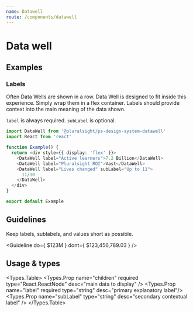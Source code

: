 ```yaml
---
name: Datawell
route: /components/datawell
---
```




# Data well

## Examples

### Labels

Often Data Wells are shown in a row. Data Well is designed to fit inside this experience. Simply wrap them in a flex container. Labels should provide context into the main meaning of the data shown.

`label` is always required. `subLabel` is optional.

```typescript
import DataWell from '@pluralsight/ps-design-system-datawell'
import React from 'react'

function Example() {
  return <div style={{ display: 'flex' }}>
    <DataWell label="Active learners">7.2 Billion</DataWell>
    <DataWell label="Pluralsight ROI">Vast</DataWell>
    <DataWell label="Lives changed" subLabel="Up to 11">
      11/10
    </DataWell>
  </div>
}

export default Example
```

## Guidelines

Keep labels, sublabels, and values short as possible.

<Guideline
  do={
    <DataWell label="Royalty Payments" subLabel="Last 30 days">
      $123M
    </DataWell>
  }
  dont={
    <DataWell
      label="Royalties Paid to Authors"
      subLabel="For the period of the last thirty days"
    >
      $123,456,789.03
    </DataWell>
  }
/>


## Usage & types

<Usage install="npm install @pluralsight/ps-design-system-datawell"
  import="import DataWell from '@pluralsight/ps-design-system-datawell'"
  packageName="datawell"
  />

<Types.Table>
  <Types.Prop name="children" required type="React.ReactNode" desc="main data to display" />
  <Types.Prop name="label" required type="string" desc="primary explanatory label"/>
  <Types.Prop name="subLabel" type="string" desc="secondary contextual label" />
</Types.Table>

